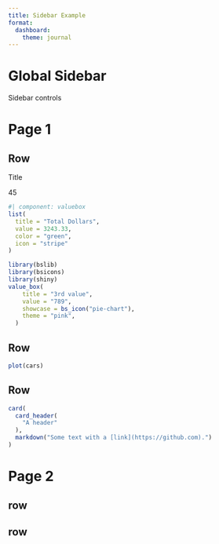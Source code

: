 ```yaml
---
title: Sidebar Example
format: 
  dashboard:
    theme: journal
---
```



Global Sidebar {.sidebar width=200}
==================================

Sidebar controls


Page 1
==================================


## Row 

:::{.valuebox icon="facebook"}

Title

45

:::

```r
#| component: valuebox
list(
  title = "Total Dollars",
  value = 3243.33,
  color = "green",
  icon = "stripe"
)
```

```r
library(bslib)
library(bsicons)
library(shiny)
value_box(
    title = "3rd value",
    value = "789",
    showcase = bs_icon("pie-chart"),
    theme = "pink",
  )
```

## Row

```r
plot(cars)
```

## Row

```r
card(
  card_header(
    "A header"
  ),
  markdown("Some text with a [link](https://github.com).")
)
```



Page 2 {orientation="rows"}
==================================

## row

## row



